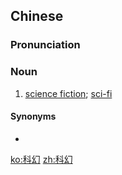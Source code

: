 ==Chinese==
{{zh-forms}}

===Pronunciation===
{{zh-pron
|m=kēhuàn
|c=fo1 waan6
|cat=n
}}

===Noun===
{{zh-noun}}

# [[science fiction]]; [[sci-fi]]

====Synonyms====
* {{zh-l|科學幻想}}

[[ko:科幻]]
[[zh:科幻]]